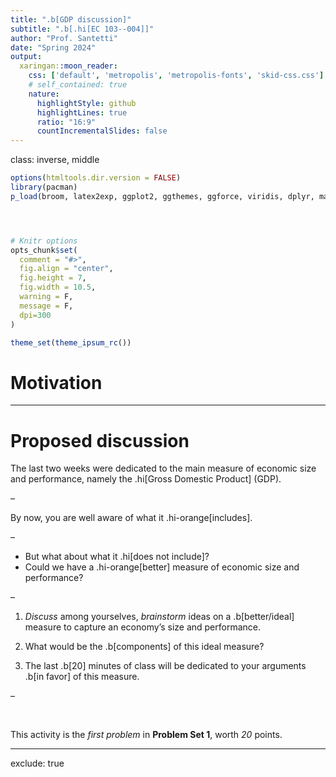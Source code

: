 ```yaml
---
title: ".b[GDP discussion]"
subtitle: ".b[.hi[EC 103--004]]"
author: "Prof. Santetti"
date: "Spring 2024"
output:
  xaringan::moon_reader:
    css: ['default', 'metropolis', 'metropolis-fonts', 'skid-css.css']
    # self_contained: true
    nature:
      highlightStyle: github
      highlightLines: true
      ratio: "16:9"
      countIncrementalSlides: false
---
```

class: inverse, middle

```r
options(htmltools.dir.version = FALSE)
library(pacman)
p_load(broom, latex2exp, ggplot2, ggthemes, ggforce, viridis, dplyr, magrittr, knitr, parallel, xaringanExtra, tidyverse, sjPlot, showtext, mathjaxr, ggforce, furrr, kableExtra, wooldridge, hrbrthemes, scales, ggeasy, patchwork)




# Knitr options
opts_chunk$set(
  comment = "#>",
  fig.align = "center",
  fig.height = 7,
  fig.width = 10.5,
  warning = F,
  message = F,
  dpi=300
)

theme_set(theme_ipsum_rc())

```



# Motivation



---

# Proposed discussion

The last two weeks were dedicated to the main measure of economic size and performance, namely the .hi[Gross Domestic Product] (GDP).

--

By now, you are well aware of what it .hi-orange[includes].

--

  - But what about what it .hi[does not include]?
  - Could we have a .hi-orange[better] measure of economic size and performance?

--


1. *Discuss* among yourselves, *brainstorm* ideas on a .b[better/ideal] measure to capture an economy's size and performance.

2. What would be the .b[components] of this ideal measure?

3. The last .b[20] minutes of class will be dedicated to your arguments .b[in favor] of this measure. 

--

<br>

This activity is the *first problem* in **Problem Set 1**, worth *20* points.

---
exclude: true
